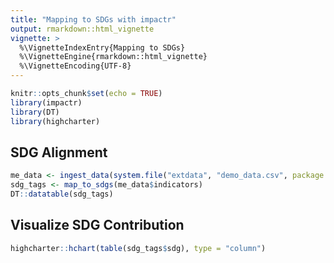 ```yaml
---
title: "Mapping to SDGs with impactr"
output: rmarkdown::html_vignette
vignette: >
  %\VignetteIndexEntry{Mapping to SDGs}
  %\VignetteEngine{rmarkdown::html_vignette}
  %\VignetteEncoding{UTF-8}
---
```


```r
knitr::opts_chunk$set(echo = TRUE)
library(impactr)
library(DT)
library(highcharter)
```

## SDG Alignment

```r
me_data <- ingest_data(system.file("extdata", "demo_data.csv", package = "impactr"))
sdg_tags <- map_to_sdgs(me_data$indicators)
DT::datatable(sdg_tags)
```

## Visualize SDG Contribution

```r
highcharter::hchart(table(sdg_tags$sdg), type = "column")
```
